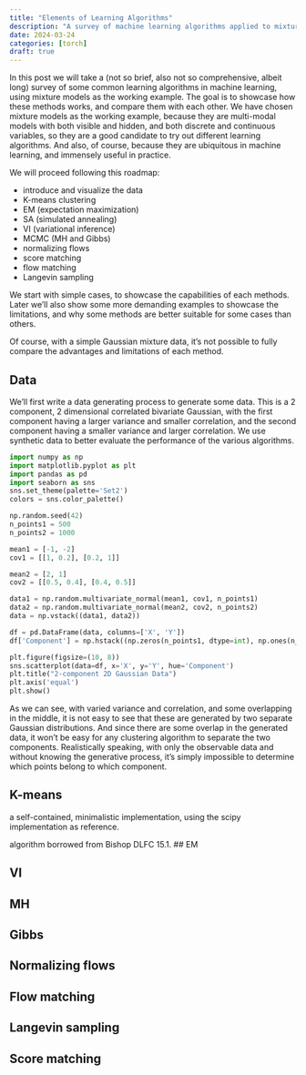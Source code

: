 ```yaml
---
title: "Elements of Learning Algorithms"
description: "A survey of machine learning algorithms applied to mixture modeling"
date: 2024-03-24
categories: [torch]
draft: true
---
```


In this post we will take a (not so brief, also not so comprehensive, albeit long) survey of some common learning algorithms in machine learning, using mixture models as the working example. The goal is to showcase how these methods works, and compare them with each other. We have chosen mixture models as the working example, because they are multi-modal models with both visible and hidden, and both discrete and continuous variables, so they are a good candidate to try out different learning algorithms. And also, of course, because they are ubiquitous in machine learning, and immensely useful in practice.

We will proceed following this roadmap:

- introduce and visualize the data
- K-means clustering
- EM (expectation maximization)
- SA (simulated annealing)
- VI (variational inference)
- MCMC (MH and Gibbs)
- normalizing flows 
- score matching
- flow matching
- Langevin sampling


We start with simple cases, to showcase the capabilities of each methods. Later we'll also show some more demanding examples to showcase the limitations, and why some methods are better suitable for some cases than others.

Of course, with a simple Gaussian mixture data, it's not possible to fully compare the advantages and limitations of each method.

## Data

We'll first write a data generating process to generate some data. This is a 2 component, 2 dimensional correlated bivariate Gaussian, with the first component having a larger variance and smaller correlation, and the second component having a smaller variance and larger correlation. We use synthetic data to better evaluate the performance of the various algorithms.

```python
import numpy as np
import matplotlib.pyplot as plt
import pandas as pd
import seaborn as sns
sns.set_theme(palette='Set2')
colors = sns.color_palette()

np.random.seed(42)
n_points1 = 500
n_points2 = 1000

mean1 = [-1, -2]
cov1 = [[1, 0.2], [0.2, 1]]  

mean2 = [2, 1]
cov2 = [[0.5, 0.4], [0.4, 0.5]]

data1 = np.random.multivariate_normal(mean1, cov1, n_points1)
data2 = np.random.multivariate_normal(mean2, cov2, n_points2)
data = np.vstack((data1, data2))

df = pd.DataFrame(data, columns=['X', 'Y'])
df['Component'] = np.hstack((np.zeros(n_points1, dtype=int), np.ones(n_points2, dtype=int)))

plt.figure(figsize=(10, 8))
sns.scatterplot(data=df, x='X', y='Y', hue='Component')
plt.title("2-component 2D Gaussian Data")
plt.axis('equal')
plt.show()
```

As we can see, with varied variance and correlation, and some overlapping in the middle, it is not easy to see that these are generated by two separate Gaussian distributions. And since there are some overlap in the generated data, it won't be easy for any clustering algorithm to separate the two components. Realistically speaking, with only the observable data and without knowing the generative process, it's simply impossible to determine which points belong to which component.

## K-means

a self-contained, minimalistic implementation, using the scipy implementation as reference.

algorithm borrowed from Bishop DLFC 15.1.
## EM

## VI

## MH

## Gibbs

## Normalizing flows

## Flow matching

## Langevin sampling

## Score matching